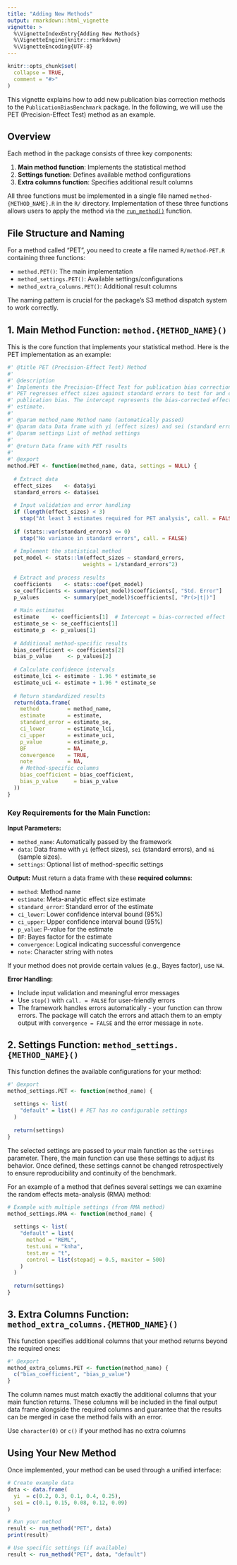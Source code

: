 ```yaml
---
title: "Adding New Methods"
output: rmarkdown::html_vignette
vignette: >
  %\VignetteIndexEntry{Adding New Methods}
  %\VignetteEngine{knitr::rmarkdown}
  %\VignetteEncoding{UTF-8}
---
```


```r
knitr::opts_chunk$set(
  collapse = TRUE,
  comment = "#>"
)
```


This vignette explains how to add new publication bias correction methods to the `PublicationBiasBenchmark` package. In the following, we will use the PET (Precision-Effect Test) method as an example.

## Overview

Each method in the package consists of three key components:

1. **Main method function**: Implements the statistical method
2. **Settings function**: Defines available method configurations  
3. **Extra columns function**: Specifies additional result columns

All three functions must be implemented in a single file named `method-{METHOD_NAME}.R` in the `R/` directory.
Implementation of these three functions allows users to apply the method via the [`run_method()`](../reference/run_method.html) function.

## File Structure and Naming

For a method called "PET", you need to create a file named `R/method-PET.R` containing three functions:

- `method.PET()`: The main implementation
- `method_settings.PET()`: Available settings/configurations
- `method_extra_columns.PET()`: Additional result columns

The naming pattern is crucial for the package's S3 method dispatch system to work correctly.

## 1. Main Method Function: `method.{METHOD_NAME}()`

This is the core function that implements your statistical method. Here is the PET implementation as an example:

```r
#' @title PET (Precision-Effect Test) Method
#'
#' @description
#' Implements the Precision-Effect Test for publication bias correction.
#' PET regresses effect sizes against standard errors to test for and correct
#' publication bias. The intercept represents the bias-corrected effect size
#' estimate.
#'
#' @param method_name Method name (automatically passed)
#' @param data Data frame with yi (effect sizes) and sei (standard errors)
#' @param settings List of method settings
#'
#' @return Data frame with PET results
#'
#' @export
method.PET <- function(method_name, data, settings = NULL) {
  
  # Extract data
  effect_sizes    <- data$yi
  standard_errors <- data$sei
  
  # Input validation and error handling
  if (length(effect_sizes) < 3)
    stop("At least 3 estimates required for PET analysis", call. = FALSE)
  
  if (stats::var(standard_errors) <= 0)
    stop("No variance in standard errors", call. = FALSE)
  
  # Implement the statistical method
  pet_model <- stats::lm(effect_sizes ~ standard_errors, 
                        weights = 1/standard_errors^2)
  
  # Extract and process results
  coefficients    <- stats::coef(pet_model)
  se_coefficients <- summary(pet_model)$coefficients[, "Std. Error"]
  p_values        <- summary(pet_model)$coefficients[, "Pr(>|t|)"]
  
  # Main estimates
  estimate    <- coefficients[1]  # Intercept = bias-corrected effect
  estimate_se <- se_coefficients[1]
  estimate_p  <- p_values[1]
  
  # Additional method-specific results
  bias_coefficient <- coefficients[2]
  bias_p_value     <- p_values[2]
  
  # Calculate confidence intervals
  estimate_lci <- estimate - 1.96 * estimate_se
  estimate_uci <- estimate + 1.96 * estimate_se
  
  # Return standardized results
  return(data.frame(
    method         = method_name,
    estimate       = estimate,
    standard_error = estimate_se,
    ci_lower       = estimate_lci,
    ci_upper       = estimate_uci,
    p_value        = estimate_p,
    BF             = NA,
    convergence    = TRUE,
    note           = NA,
    # Method-specific columns
    bias_coefficient = bias_coefficient,
    bias_p_value     = bias_p_value
  ))
}
```

### Key Requirements for the Main Function:

**Input Parameters:**

- `method_name`: Automatically passed by the framework
- `data`: Data frame with `yi` (effect sizes), `sei` (standard errors), and `ni` (sample sizes).
- `settings`: Optional list of method-specific settings

**Output:**
Must return a data frame with these **required columns**:

- `method`: Method name
- `estimate`: Meta-analytic effect size estimate
- `standard_error`: Standard error of the estimate
- `ci_lower`: Lower confidence interval bound (95%)
- `ci_upper`: Upper confidence interval bound (95%)
- `p_value`: P-value for the estimate
- `BF`: Bayes factor for the estimate
- `convergence`: Logical indicating successful convergence
- `note`: Character string with notes

If your method does not provide certain values (e.g., Bayes factor), use `NA`.

**Error Handling:**

- Include input validation and meaningful error messages
- Use `stop()` with `call. = FALSE` for user-friendly errors
- The framework handles errors automatically - your function can throw errors. 
The package will catch the errors and attach them to an empty output with `convergence = FALSE` and the error message in `note`.

## 2. Settings Function: `method_settings.{METHOD_NAME}()`

This function defines the available configurations for your method:

```r
#' @export
method_settings.PET <- function(method_name) {
  
  settings <- list(
    "default" = list() # PET has no configurable settings
  )
  
  return(settings)
}
```

The selected settings are passed to your main function as the `settings` parameter. There, the main function can use these settings to adjust its behavior. Once defined, these settings cannot be changed retrospectively to ensure reproducibility and continuity of the benchmark.

For an example of a method that defines several settings we can examine the random effects meta-analysis (RMA) method:

```r
# Example with multiple settings (from RMA method)
method_settings.RMA <- function(method_name) {
  
  settings <- list(
    "default" = list(
      method = "REML", 
      test.uni = "knha", 
      test.mv = "t", 
      control = list(stepadj = 0.5, maxiter = 500)
    )
  )
  
  return(settings)
}
```

## 3. Extra Columns Function: `method_extra_columns.{METHOD_NAME}()`

This function specifies additional columns that your method returns beyond the required ones:

```r
#' @export
method_extra_columns.PET <- function(method_name) {
  c("bias_coefficient", "bias_p_value")
}
```
The column names must match exactly the additional columns that your main function returns. These columns will be included in the final output data frame alongside the required columns and guarantee that the results can be merged in case the method fails with an error.

Use `character(0)` or `c()` if your method has no extra columns

## Using Your New Method

Once implemented, your method can be used through a unified interface:

```r
# Create example data
data <- data.frame(
  yi  = c(0.2, 0.3, 0.1, 0.4, 0.25),
  sei = c(0.1, 0.15, 0.08, 0.12, 0.09)
)

# Run your method
result <- run_method("PET", data)
print(result)

# Use specific settings (if available)
result <- run_method("PET", data, "default")
```
